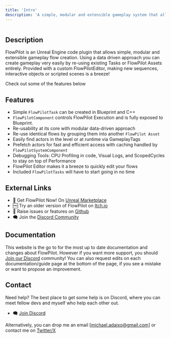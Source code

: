 ```yaml
---
title: 'Intro'
description: 'A simple, modular and extensible gameplay system that allows fast data-driven gameplay flow creation for Unreal Engine 5'
---
```



<div class="mx-auto size-48 rounded-lg shadow-md shadow-black/50 m-1 overflow-hidden">
<img src={logo.src} alt="" /></div>

## Description

FlowPilot is an Unreal Engine code plugin that allows simple, modular and extensible gameplay flow creation. 
Using a data driven approach you can create gameplay very easily by re-using existing Tasks or FlowPilot Assets entirely. 
Provided with a custom FlowPilotEditor, making new sequences, interactive objects or scripted scenes is a breeze!

Check out some of the features below

## Features

- Simple `FlowPilotTask` can be created in Blueprint and C++
- `FlowPilotComponent` controls FlowPilot Execution and is fully exposed to Blueprint.
- Re-usability at its core with modular data-driven approach
- Re-use identical flows by grouping them into another `FlowPilot Asset`
- Easily find actors in the level or at runtime via GameplayTags
- Prefetch actors for fast and efficient access with caching handled by `FlowPilotSystemComponent`
- Debugging Tools: CPU Profiling in code, Visual Logs, and ScopedCycles to stay on top of Performance
- FlowPilot Editor makes it a breeze to quickly edit your flows
- Included `FlowPilotTasks` will have to start going in no time

## External Links 

- 🏪 Get FlowPilot Now! On [Unreal Marketplace](https://www.unrealengine.com/marketplace/en-US/product/88621a7957c0435991e5d0ce327e9f68)
- 🆓 Try an older version of FlowPilot on [Itch.io](https://mikea15.itch.io/flowpilot-ue-plugin)
- 🐛 Raise issues or features on [Github](https://github.com/Mikea15/UEFlowPilot/issues)
- 🗨️ Join the [Discord Community](https://discord.gg/sF9KjZ9qqj)

## Documentation

This website is the go to for the most up to date documentation and changes about FlowPilot. 
However if you want more support, you should [Join our Discord](https://discord.gg/sF9KjZ9qqj) community!
You can also request edits on each documentation/guide page at the bottom of the page, if you see a mistake or want to propose an improvement.

## Contact

Need help? The best place to get some help is on Discord, where you can meet fellow devs and myself who help each other out.
- 🗨️ [Join Discord](https://discord.gg/sF9KjZ9qqj)

Alternatively, you can drop me an email [michael.adaixo@gmail.com] or contact me on [Twitter/X](http://www.x.com/michaeladaixo)


